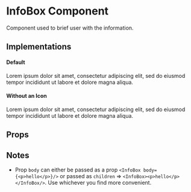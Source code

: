 
<Meta title="Core|Molecules/InfoBox" />

# InfoBox Component

Component used to brief user with the information.

## Implementations

#### Default

<Preview>
  <Story name="default">
    <InfoBox icon="user-tie">
      <Text.Body>
        Lorem ipsum dolor sit amet, consectetur adipiscing elit, sed do eiusmod
        tempor incididunt ut labore et dolore magna aliqua.
      </Text.Body>
    </InfoBox>
  </Story>
</Preview>

#### Without an Icon

<Preview>
  <Story name="Without icon">
    <InfoBox>
      <Text.Body>
        Lorem ipsum dolor sit amet, consectetur adipiscing elit, sed do eiusmod
        tempor incididunt ut labore et dolore magna aliqua.
      </Text.Body>
    </InfoBox>
  </Story>
</Preview>

## Props

<Props of={InfoBox} />

## Notes

- Prop `body` can either be passed as a prop `<InfoBox body={<p>hello</p>}/>` or
  passed as `children` => `<InfoBox><p>hello</p></InfoBox/>`. Use whichever you find
  more convenient.
